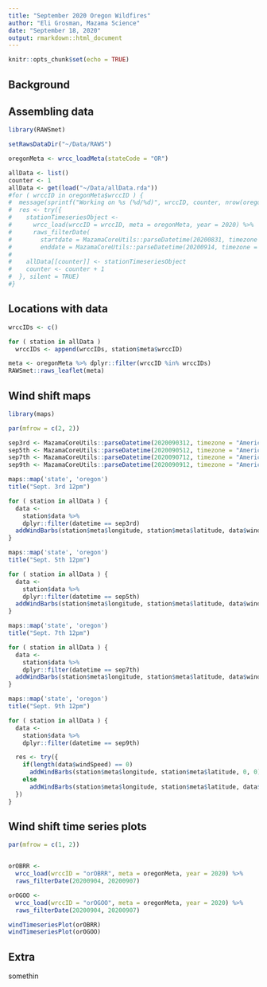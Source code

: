```yaml
---
title: "September 2020 Oregon Wildfires"
author: "Eli Grosman, Mazama Science"
date: "September 18, 2020"
output: rmarkdown::html_document
---
```


```r
knitr::opts_chunk$set(echo = TRUE)
```

## Background

## Assembling data
```r
library(RAWSmet)

setRawsDataDir("~/Data/RAWS")

oregonMeta <- wrcc_loadMeta(stateCode = "OR")

allData <- list()
counter <- 1
allData <- get(load("~/Data/allData.rda"))
#for ( wrccID in oregonMeta$wrccID ) {
#  message(sprintf("Working on %s (%d/%d)", wrccID, counter, nrow(oregonMeta)))
#  res <- try({
#    stationTimeseriesObject <- 
#      wrcc_load(wrccID = wrccID, meta = oregonMeta, year = 2020) %>%
#      raws_filterDate(
#        startdate = MazamaCoreUtils::parseDatetime(20200831, timezone = "America/Los_Angeles"),
#        enddate = MazamaCoreUtils::parseDatetime(20200914, timezone = "America/Los_Angeles"))
#    
#    allData[[counter]] <- stationTimeseriesObject
#    counter <- counter + 1
#  }, silent = TRUE)
#}
```

## Locations with data
```r
wrccIDs <- c()

for ( station in allData )
  wrccIDs <- append(wrccIDs, station$meta$wrccID)

meta <- oregonMeta %>% dplyr::filter(wrccID %in% wrccIDs)
RAWSmet::raws_leaflet(meta)
```

## Wind shift maps
```r
library(maps)

par(mfrow = c(2, 2))

sep3rd <- MazamaCoreUtils::parseDatetime(2020090312, timezone = "America/Los_Angeles")
sep5th <- MazamaCoreUtils::parseDatetime(2020090512, timezone = "America/Los_Angeles")
sep7th <- MazamaCoreUtils::parseDatetime(2020090712, timezone = "America/Los_Angeles")
sep9th <- MazamaCoreUtils::parseDatetime(2020090912, timezone = "America/Los_Angeles")

maps::map('state', 'oregon')
title("Sept. 3rd 12pm")

for ( station in allData ) {
  data <- 
    station$data %>%
    dplyr::filter(datetime == sep3rd)
  addWindBarbs(station$meta$longitude, station$meta$latitude, data$windSpeed, data$windDirection)
}

maps::map('state', 'oregon')
title("Sept. 5th 12pm")

for ( station in allData ) {
  data <- 
    station$data %>%
    dplyr::filter(datetime == sep5th)
  addWindBarbs(station$meta$longitude, station$meta$latitude, data$windSpeed, data$windDirection)
}

maps::map('state', 'oregon')
title("Sept. 7th 12pm")

for ( station in allData ) {
  data <- 
    station$data %>%
    dplyr::filter(datetime == sep7th)
  addWindBarbs(station$meta$longitude, station$meta$latitude, data$windSpeed, data$windDirection)
}

maps::map('state', 'oregon')
title("Sept. 9th 12pm")

for ( station in allData ) {
  data <- 
    station$data %>%
    dplyr::filter(datetime == sep9th)

  res <- try({
    if(length(data$windSpeed) == 0) 
      addWindBarbs(station$meta$longitude, station$meta$latitude, 0, 0)
    else
      addWindBarbs(station$meta$longitude, station$meta$latitude, data$windSpeed, data$windDirection)
  })
}
```

## Wind shift time series plots
```r

par(mfrow = c(1, 2))


orOBRR <- 
  wrcc_load(wrccID = "orOBRR", meta = oregonMeta, year = 2020) %>%
  raws_filterDate(20200904, 20200907)

orOGOO <- 
  wrcc_load(wrccID = "orOGOO", meta = oregonMeta, year = 2020) %>%
  raws_filterDate(20200904, 20200907)

windTimeseriesPlot(orOBRR)
windTimeseriesPlot(orOGOO)
```

## Extra
somethin
